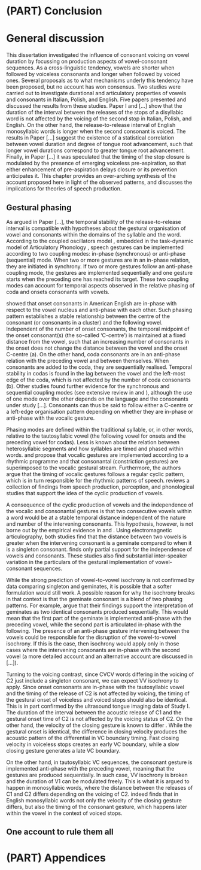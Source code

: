 # (PART) Conclusion {-}

# General discussion

This dissertation investigated the influence of consonant voicing on vowel duration by focussing on production aspects of vowel-consonant sequences.
As a cross-linguistic tendency, vowels are shorter when followed by voiceless consonants and longer when followed by voiced ones.
Several proposals as to what mechanisms underly this tendency have been proposed, but no account has won consensus.
Two studies were carried out to investigate durational and articulatory properties of vowels and consonants in Italian, Polish, and English.
Five papers presented and discussed the results from these studies.
Paper I and [...] show that the duration of the interval between the releases of the stops of a disyllabic word is not affected by the voicing of the second stop in Italian, Polish, and English.
On the other hand, the release-to-release interval of English monosyllabic words is longer when the second consonant is voiced.
The results in Paper [...] suggest the existence of a statistical correlation between vowel duration and degree of tongue root advancement, such that longer vowel durations correspond to greater tongue root advancement.
Finally, in Paper [...] it was speculated that the timing of the stop closure is modulated by the presence of emerging voiceless pre-aspiration, so that either enhancement of pre-aspiration delays closure or its prevention anticipates it.
This chapter provides an over-arching synthesis of the account proposed here in light of the observed patterns, and discusses the implications for theories of speech production.

## Gestural phasing

As argued in Paper [...], the temporal stability of the release-to-release interval is compatible with hypotheses about the gestural organisation of vowel and consonants within the domains of the syllable and the word.
According to the coupled oscillators model \citep{odell2008}, embedded in the task-dynamic model of Articulatory Phonology \citep{ohala1986a, browman1988, browman2000, goldstein2006, goldstein2014}, speech gestures can be implemented according to two coupling modes: in-phase (synchronous) or anti-phase (sequential) mode.
When two or more gestures are in an in-phase relation, they are initiated in synchrony.
If two or more gestures follow an anti-phase coupling mode, the gestures are implemented sequentially and one gesture starts when the preceding one has reached its target.
These two coupling modes can account for temporal aspects observed in the relative phasing of coda and onsets consonants with vowels.

<!-- TODO: cite Pouplier universal chapter -->
\citet{marin2010} showed that onset consonants in American English are in-phase with respect to the vowel nucleus and anti-phase with each other.
Such phasing pattern establishes a stable relationship between the centre of the consonant (or consonants in a cluster) and the following vowel.
Independent of the number of onset consonants, the temporal midpoint of the onset consonant(s) (the so-called 'C-centre') is maintained at a fixed distance from the vowel, such that an increasing number of consonants in the onset does not change the distance between the vowel and the onset C-centre (\Cref{f:gorganisation}a).
On the other hand, coda consonants are in an anti-phase relation with the preceding vowel and between themselves.
When consonants are added to the coda, they are sequentially realised.
Temporal stability in codas is found in the lag between the vowel and the left-most edge of the coda, which is not affected by the number of coda consonants (\Cref{f:gorganisation}b).
Other studies found further evidence for the synchronous and sequential coupling modes (see extensive review in \citealt{marin2010} and \citealt{marin2014}), although the use of one mode over the other depends on the language and the consonants under study [...].
Consonants can thus be said to follow either a C-centre or a left-edge organisation pattern depending on whether they are in-phase or anti-phase with the vocalic gesture.

Phasing modes are defined within the traditional syllable, or, in other words, relative to the tautosyllabic vowel (the following vowel for onsets and the preceding vowel for codas).
Less is known about the relation between heterosyllabic segments and how syllables are timed and phased within words.
\citet{ohman1967} and \citet{fowler1983} propose that vocalic gestures are implemented according to a rhythmic programme and that consonantal (constriction gestures) are superimposed to the vocalic gestural stream.
Furthermore, the authors argue that the timing of vocalic gestures follows a regular cyclic pattern, which is in turn responsible for the rhythmic patterns of speech.
\citet{fowler1983} reviews a collection of findings from speech production, perception, and phonological studies that support the idea of the cyclic production of vowels.

A consequence of the cyclic production of vowels and the independence of the vocalic and consonantal gestures is that two consecutive vowels within a word would be at a stable temporal distance independent of the nature and number of the intervening consonants.
This hypothesis, however, is not borne out by the empirical evidence in \citet{zmarich2011} and \citet{zeroual2015}.
Using electromagnetic articulography, both studies find that the distance between two vowels is greater when the intervening consonant is a geminate compared to when it is a singleton consonant.
\citet{de-jong1991} finds only partial support for the independence of vowels and consonants.
These studies also find substantial inter-speaker variation in the particulars of the gestural implementation of vowel-consonant sequences.

While the strong prediction of vowel-to-vowel isochrony is not confirmed by data comparing singleton and geminates, it is possible that a softer formulation would still work.
A possible reason for why the isochrony breaks in that context is that the geminate consonant is a blend of two phasing patterns.
For example, \citet{zeroual2015} argue that their findings support the interpretation of geminates as two identical consonants produced sequentially.
This would mean that the first part of the geminate is implemented anti-phase with the preceding vowel, while the second part is articulated in-phase with the following.
The presence of an anti-phase gesture intervening between the vowels could be responsible for the disruption of the vowel-to-vowel isochrony.
If this is the case, then isochrony would apply only in those cases where the intervening consonants are in-phase with the second vowel (a more detailed account and an alternative account are discussed in [...]).

Turning to the voicing contrast, since CVCV words differing in the voicing of C2 just include a singleton consonant, we can expect VV isochrony to apply.
Since onset consonants are in-phase with the tautosyllabic vowel and the timing of the release of C2 is not affected by voicing, the timing of the gestural onset of voiceless and voiced stops should also be identical.
<!-- TODO: schematics -->
This is in part confirmed by the ultrasound tongue imaging data of Study I.
<!-- TODO: GONS appendix -->
The duration of the interval between the acoustic release of C1 and the gestural onset time of C2 is not affected by the voicing status of C2.
On the other hand, the velocity of the closing gesture is known to differ \citep{van-summers1987}.
<!-- TODO: say that velocity data are not good here? -->
While the gestural onset is identical, the difference in closing velocity produces the acoustic pattern of the differential in VC boundary timing.
Fast closing velocity in voiceless stops creates an early VC boundary, while a slow closing gesture generates a late VC boundary.

On the other hand, in tautosyllabic VC sequences, the consonant gesture is implemented anti-phase with the preceding vowel, meaning that the gestures are produced sequentially.
In such case, VV isochrony is broken and the duration of V1 can be modulated freely.
This is what it is argued to happen in monosyllabic words, where the distance between the releases of C1 and C2 differs depending on the voicing of C2.
\citet{de-jong2002} indeed finds that in English monosyllabic words not only the velocity of the closing gesture differs, but also the timing of the consonant gesture, which happens later within the vowel in the context of voiced stops.

## One account to rule them all





# (PART) Appendices {-}
